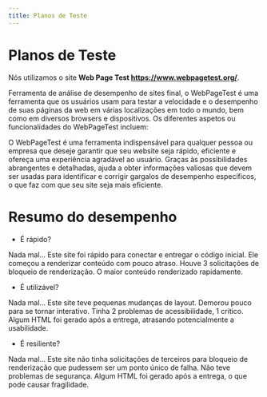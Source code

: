 ```yaml
---
title: Planos de Teste
---
```


# Planos de Teste

Nós utilizamos o site **Web Page Test https://www.webpagetest.org/**. 

Ferramenta de análise de desempenho de sites final, o WebPageTest é uma ferramenta que os usuários usam para testar a velocidade e o desempenho de suas páginas da web em várias localizações em todo o mundo, bem como em diversos browsers e dispositivos. Os diferentes aspetos ou funcionalidades do WebPageTest incluem:

O WebPageTest é uma ferramenta indispensável para qualquer pessoa ou empresa que deseje garantir que seu website seja rápido, eficiente e ofereça uma experiência agradável ao usuário. Graças às possibilidades abrangentes e detalhadas, ajuda a obter informações valiosas que devem ser usadas para identificar e corrigir gargalos de desempenho específicos, o que faz com que seu site seja mais eficiente.

# Resumo do desempenho

- É rápido?

Nada mal... Este site foi rápido para conectar e entregar o código inicial. Ele começou a renderizar conteúdo com pouco atraso. Houve 3 solicitações de bloqueio de renderização. O maior conteúdo renderizado rapidamente.

- É utilizável?

Nada mal... Este site teve pequenas mudanças de layout. Demorou pouco para se tornar interativo. Tinha 2 problemas de acessibilidade, 1 crítico. Algum HTML foi gerado após a entrega, atrasando potencialmente a usabilidade.

- É resiliente?

Nada mal... Este site não tinha solicitações de terceiros para bloqueio de renderização que pudessem ser um ponto único de falha. Não teve problemas de segurança. Algum HTML foi gerado após a entrega, o que pode causar fragilidade.